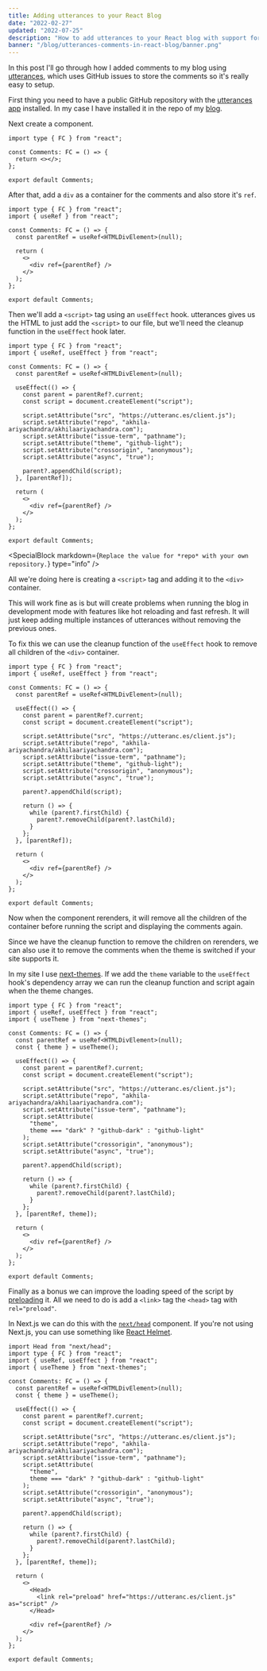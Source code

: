 ```yaml
---
title: Adding utterances to your React Blog
date: "2022-02-27"
updated: "2022-07-25"
description: "How to add utterances to your React blog with support for theme switching"
banner: "/blog/utterances-comments-in-react-blog/banner.png"
---
```


In this post I'll go through how I added comments to my blog using [utterances](https://utteranc.es/), which uses GitHub issues to store the comments so it's really easy to setup.

First thing you need to have a public GitHub repository with the [utterances app](https://github.com/apps/utterances) installed. In my case I have installed it in the repo of my [blog](https://github.com/akhila-ariyachandra/akhilaariyachandra.com).

Next create a component.

```tsx:Comments.tsx
import type { FC } from "react";

const Comments: FC = () => {
  return <></>;
};

export default Comments;
```

After that, add a `div` as a container for the comments and also store it's `ref`.

```tsx:Comments.tsx {2,5,9}
import type { FC } from "react";
import { useRef } from "react";

const Comments: FC = () => {
  const parentRef = useRef<HTMLDivElement>(null);

  return (
    <>
      <div ref={parentRef} />
    </>
  );
};

export default Comments;
```

Then we'll add a `<script>` tag using an `useEffect` hook. utterances gives us the HTML to just add the `<script>` to our file, but we'll need the cleanup function in the `useEffect` hook later.

```tsx:Comments.tsx {2,7-19}
import type { FC } from "react";
import { useRef, useEffect } from "react";

const Comments: FC = () => {
  const parentRef = useRef<HTMLDivElement>(null);

  useEffect(() => {
    const parent = parentRef?.current;
    const script = document.createElement("script");

    script.setAttribute("src", "https://utteranc.es/client.js");
    script.setAttribute("repo", "akhila-ariyachandra/akhilaariyachandra.com");
    script.setAttribute("issue-term", "pathname");
    script.setAttribute("theme", "github-light");
    script.setAttribute("crossorigin", "anonymous");
    script.setAttribute("async", "true");

    parent?.appendChild(script);
  }, [parentRef]);

  return (
    <>
      <div ref={parentRef} />
    </>
  );
};

export default Comments;
```

<SpecialBlock
  markdown={`Replace the value for *repo* with your own repository.`}
  type="info"
/>

All we're doing here is creating a `<script>` tag and adding it to the `<div>` container.

This will work fine as is but will create problems when running the blog in development mode with features like hot reloading and fast refresh. It will just keep adding multiple instances of utterances without removing the previous ones.

To fix this we can use the cleanup function of the `useEffect` hook to remove all children of the `<div>` container.

```tsx:Comments.tsx {2,20-24}
import type { FC } from "react";
import { useRef, useEffect } from "react";

const Comments: FC = () => {
  const parentRef = useRef<HTMLDivElement>(null);

  useEffect(() => {
    const parent = parentRef?.current;
    const script = document.createElement("script");

    script.setAttribute("src", "https://utteranc.es/client.js");
    script.setAttribute("repo", "akhila-ariyachandra/akhilaariyachandra.com");
    script.setAttribute("issue-term", "pathname");
    script.setAttribute("theme", "github-light");
    script.setAttribute("crossorigin", "anonymous");
    script.setAttribute("async", "true");

    parent?.appendChild(script);

    return () => {
      while (parent?.firstChild) {
        parent?.removeChild(parent?.lastChild);
      }
    };
  }, [parentRef]);

  return (
    <>
      <div ref={parentRef} />
    </>
  );
};

export default Comments;
```

Now when the component rerenders, it will remove all the children of the container before running the script and displaying the comments again.

Since we have the cleanup function to remove the children on rerenders, we can also use it to remove the comments when the theme is switched if your site supports it.

In my site I use [next-themes](https://github.com/pacocoursey/next-themes). If we add the `theme` variable to the `useEffect` hook's dependency array we can run the cleanup function and script again when the theme changes.

```tsx:Comments.tsx {3,7,16-19,30}
import type { FC } from "react";
import { useRef, useEffect } from "react";
import { useTheme } from "next-themes";

const Comments: FC = () => {
  const parentRef = useRef<HTMLDivElement>(null);
  const { theme } = useTheme();

  useEffect(() => {
    const parent = parentRef?.current;
    const script = document.createElement("script");

    script.setAttribute("src", "https://utteranc.es/client.js");
    script.setAttribute("repo", "akhila-ariyachandra/akhilaariyachandra.com");
    script.setAttribute("issue-term", "pathname");
    script.setAttribute(
      "theme",
      theme === "dark" ? "github-dark" : "github-light"
    );
    script.setAttribute("crossorigin", "anonymous");
    script.setAttribute("async", "true");

    parent?.appendChild(script);

    return () => {
      while (parent?.firstChild) {
        parent?.removeChild(parent?.lastChild);
      }
    };
  }, [parentRef, theme]);

  return (
    <>
      <div ref={parentRef} />
    </>
  );
};

export default Comments;
```

Finally as a bonus we can improve the loading speed of the script by [preloading](https://developer.mozilla.org/en-US/docs/Web/HTML/Link_types/preload) it. All we need to do is add a `<link>` tag the `<head>` tag with `rel="preload"`.

In Next.js we can do this with the [`next/head`](https://nextjs.org/docs/api-reference/next/head) component. If you're not using Next.js, you can use something like [React Helmet](https://www.npmjs.com/package/react-helmet).

```tsx:Comments.tsx {1,35-37}
import Head from "next/head";
import type { FC } from "react";
import { useRef, useEffect } from "react";
import { useTheme } from "next-themes";

const Comments: FC = () => {
  const parentRef = useRef<HTMLDivElement>(null);
  const { theme } = useTheme();

  useEffect(() => {
    const parent = parentRef?.current;
    const script = document.createElement("script");

    script.setAttribute("src", "https://utteranc.es/client.js");
    script.setAttribute("repo", "akhila-ariyachandra/akhilaariyachandra.com");
    script.setAttribute("issue-term", "pathname");
    script.setAttribute(
      "theme",
      theme === "dark" ? "github-dark" : "github-light"
    );
    script.setAttribute("crossorigin", "anonymous");
    script.setAttribute("async", "true");

    parent?.appendChild(script);

    return () => {
      while (parent?.firstChild) {
        parent?.removeChild(parent?.lastChild);
      }
    };
  }, [parentRef, theme]);

  return (
    <>
      <Head>
        <link rel="preload" href="https://utteranc.es/client.js" as="script" />
      </Head>

      <div ref={parentRef} />
    </>
  );
};

export default Comments;
```

<SpecialBlock
  type="info"
  markdown="This blog no longer has comments but the code above is still valid and can be used."
/>
